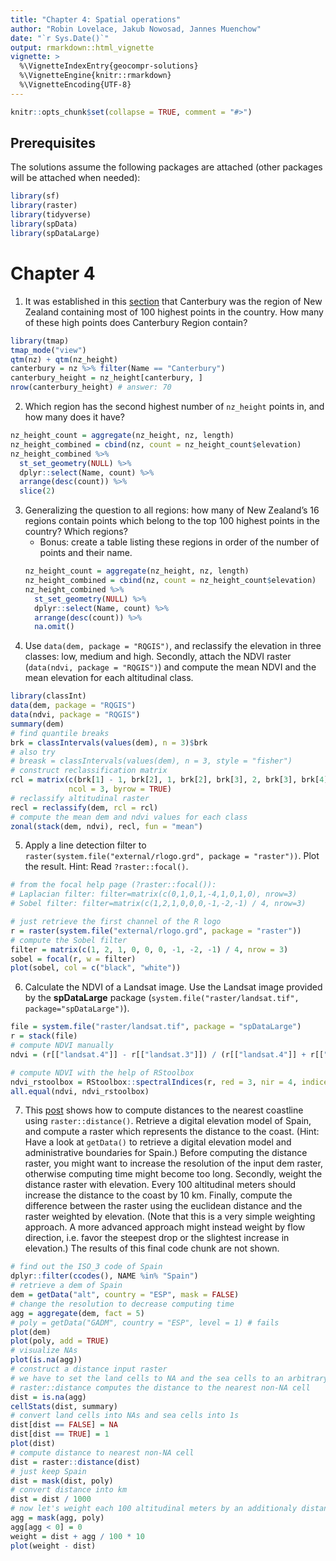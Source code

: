 ```yaml
---
title: "Chapter 4: Spatial operations"
author: "Robin Lovelace, Jakub Nowosad, Jannes Muenchow"
date: "`r Sys.Date()`"
output: rmarkdown::html_vignette
vignette: >
  %\VignetteIndexEntry{geocompr-solutions}
  %\VignetteEngine{knitr::rmarkdown}
  %\VignetteEncoding{UTF-8}
---
```


```r
knitr::opts_chunk$set(collapse = TRUE, comment = "#>")
```

## Prerequisites {-}

The solutions assume the following packages are attached (other packages will be attached when needed):

```r
library(sf)
library(raster)
library(tidyverse)
library(spData)
library(spDataLarge)
```

# Chapter 4

1) It was established in this [section](https://geocompr.robinlovelace.net/spatial-operations.html#spatial-vec) that Canterbury was the region of New Zealand containing most of 100 highest points in the country.
How many of these high points does Canterbury Region contain?

```r
library(tmap)
tmap_mode("view")
qtm(nz) + qtm(nz_height)
canterbury = nz %>% filter(Name == "Canterbury")
canterbury_height = nz_height[canterbury, ]
nrow(canterbury_height) # answer: 70
```

2) Which region has the second highest number of `nz_height` points in, and how many does it have?
```r
nz_height_count = aggregate(nz_height, nz, length)
nz_height_combined = cbind(nz, count = nz_height_count$elevation)
nz_height_combined %>% 
  st_set_geometry(NULL) %>% 
  dplyr::select(Name, count) %>% 
  arrange(desc(count)) %>% 
  slice(2)
```

3) Generalizing the question to all regions: how many of New Zealand's 16 regions contain points which belong to the top 100 highest points in the country? Which regions?
    - Bonus: create a table listing these regions in order of the number of points and their name.
```r
nz_height_count = aggregate(nz_height, nz, length)
nz_height_combined = cbind(nz, count = nz_height_count$elevation)
nz_height_combined %>% 
  st_set_geometry(NULL) %>% 
  dplyr::select(Name, count) %>% 
  arrange(desc(count)) %>% 
  na.omit()
```

4) Use `data(dem, package = "RQGIS")`, and reclassify the elevation in three classes: low, medium and high.
Secondly, attach the NDVI raster (`data(ndvi, package = "RQGIS")`) and compute the mean NDVI and the mean elevation for each altitudinal class.
```r
library(classInt)
data(dem, package = "RQGIS")
data(ndvi, package = "RQGIS")
summary(dem)
# find quantile breaks
brk = classIntervals(values(dem), n = 3)$brk
# also try
# breask = classIntervals(values(dem), n = 3, style = "fisher")
# construct reclassification matrix
rcl = matrix(c(brk[1] - 1, brk[2], 1, brk[2], brk[3], 2, brk[3], brk[4], 3), 
             ncol = 3, byrow = TRUE)
# reclassify altitudinal raster
recl = reclassify(dem, rcl = rcl)
# compute the mean dem and ndvi values for each class
zonal(stack(dem, ndvi), recl, fun = "mean")
```

5) Apply a line detection filter to `raster(system.file("external/rlogo.grd", package = "raster"))`.
Plot the result.
Hint: Read `?raster::focal()`.

```r
# from the focal help page (?raster::focal()):
# Laplacian filter: filter=matrix(c(0,1,0,1,-4,1,0,1,0), nrow=3)
# Sobel filter: filter=matrix(c(1,2,1,0,0,0,-1,-2,-1) / 4, nrow=3)

# just retrieve the first channel of the R logo
r = raster(system.file("external/rlogo.grd", package = "raster"))
# compute the Sobel filter
filter = matrix(c(1, 2, 1, 0, 0, 0, -1, -2, -1) / 4, nrow = 3)
sobel = focal(r, w = filter)
plot(sobel, col = c("black", "white"))
```

6) Calculate the NDVI of a Landsat image. 
Use the Landsat image provided by the **spDataLarge** package (`system.file("raster/landsat.tif", package="spDataLarge")`).

```r
file = system.file("raster/landsat.tif", package = "spDataLarge")
r = stack(file)
# compute NDVI manually
ndvi = (r[["landsat.4"]] - r[["landsat.3"]]) / (r[["landsat.4"]] + r[["landsat.3"]])
```

```r
# compute NDVI with the help of RStoolbox
ndvi_rstoolbox = RStoolbox::spectralIndices(r, red = 3, nir = 4, indices = "NDVI")
all.equal(ndvi, ndvi_rstoolbox)
```

7) This [post](https://stackoverflow.com/questions/35555709/global-raster-of-geographic-distances) shows how to compute distances to the nearest coastline using `raster::distance()`.
Retrieve a digital elevation model of Spain, and compute a raster which represents the distance to the coast.
(Hint: Have a look at `getData()` to retrieve a digital elevation model and administrative boundaries for Spain.)
Before computing the distance raster, you might want to increase the resolution of the input dem raster, otherwise computing time might become too long. 
Secondly, weight the distance raster with elevation.
Every 100 altitudinal meters should increase the distance to the coast by 10 km.
Finally, compute the difference between the raster using the euclidean distance and the raster weighted by elevation.
(Note that this is a very simple weighting approach.
A more advanced approach might instead weight by flow direction, i.e. favor the steepest drop or the slightest increase in elevation.)
The results of this final code chunk are not shown.

```r
# find out the ISO_3 code of Spain
dplyr::filter(ccodes(), NAME %in% "Spain")
# retrieve a dem of Spain
dem = getData("alt", country = "ESP", mask = FALSE)
# change the resolution to decrease computing time
agg = aggregate(dem, fact = 5)
# poly = getData("GADM", country = "ESP", level = 1) # fails
plot(dem)
plot(poly, add = TRUE)
# visualize NAs
plot(is.na(agg))
# construct a distance input raster
# we have to set the land cells to NA and the sea cells to an arbitrary value since 
# raster::distance computes the distance to the nearest non-NA cell
dist = is.na(agg)
cellStats(dist, summary)
# convert land cells into NAs and sea cells into 1s
dist[dist == FALSE] = NA
dist[dist == TRUE] = 1
plot(dist)
# compute distance to nearest non-NA cell
dist = raster::distance(dist)
# just keep Spain
dist = mask(dist, poly)
# convert distance into km
dist = dist / 1000
# now let's weight each 100 altitudinal meters by an additionaly distance of 10 km
agg = mask(agg, poly)
agg[agg < 0] = 0
weight = dist + agg / 100 * 10
plot(weight - dist)
```
